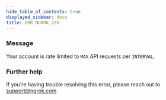 ```yaml
---
hide_table_of_contents: true
displayed_sidebar: docs
title: ERR_NGROK_226
---
```




### Message

Your account is rate limited to `MAX` API requests per `INTERVAL`.

<ErrorDetails error="err_ngrok_226" />

### Further help

If you're having trouble resolving this error, please reach out to [support@ngrok.com](mailto:support@ngrok.com?subject=Help%20with%20ERR_NGROK_226)
